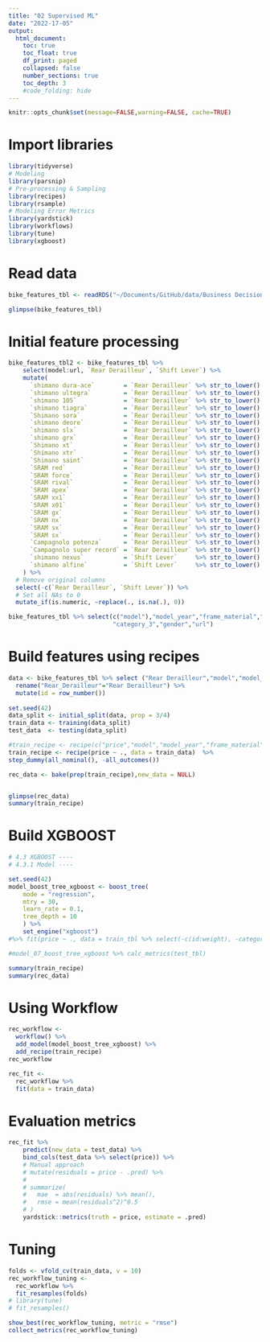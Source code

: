 ```yaml
---
title: "02 Supervised ML"
date: "2022-17-05"
output:
  html_document:
    toc: true
    toc_float: true
    df_print: paged
    collapsed: false
    number_sections: true
    toc_depth: 3
    #code_folding: hide
---
```


```r
knitr::opts_chunk$set(message=FALSE,warning=FALSE, cache=TRUE)
```

# Import libraries
```r
library(tidyverse)
# Modeling
library(parsnip)
# Pre-processing & Sampling
library(recipes)
library(rsample)
# Modeling Error Metrics
library(yardstick)
library(workflows)
library(tune)
library(xgboost)

```

# Read data
```r
bike_features_tbl <- readRDS("~/Documents/GitHub/data/Business Decisions with Machine Learning/bike_features_tbl.rds") %>% select(-c("Brake Rotor"))
```

```r
glimpse(bike_features_tbl)
```

# Initial feature processing
```r
bike_features_tbl2 <- bike_features_tbl %>% 
    select(model:url, `Rear Derailleur`, `Shift Lever`) %>% 
    mutate(
      `shimano dura-ace`        = `Rear Derailleur` %>% str_to_lower() %>% str_detect("shimano dura-ace ") %>% as.numeric(),
      `shimano ultegra`         = `Rear Derailleur` %>% str_to_lower() %>% str_detect("shimano ultegra ") %>% as.numeric(),
      `shimano 105`             = `Rear Derailleur` %>% str_to_lower() %>% str_detect("shimano 105 ") %>% as.numeric(),
      `shimano tiagra`          = `Rear Derailleur` %>% str_to_lower() %>% str_detect("shimano tiagra ") %>% as.numeric(),
      `Shimano sora`            = `Rear Derailleur` %>% str_to_lower() %>% str_detect("shimano sora") %>% as.numeric(),
      `shimano deore`           = `Rear Derailleur` %>% str_to_lower() %>% str_detect("shimano deore(?! xt)") %>% as.numeric(),
      `shimano slx`             = `Rear Derailleur` %>% str_to_lower() %>% str_detect("shimano slx") %>% as.numeric(),
      `shimano grx`             = `Rear Derailleur` %>% str_to_lower() %>% str_detect("shimano grx") %>% as.numeric(),
      `Shimano xt`              = `Rear Derailleur` %>% str_to_lower() %>% str_detect("shimano deore xt |shimano xt ") %>% as.numeric(),
      `Shimano xtr`             = `Rear Derailleur` %>% str_to_lower() %>% str_detect("shimano xtr") %>% as.numeric(),
      `Shimano saint`           = `Rear Derailleur` %>% str_to_lower() %>% str_detect("shimano saint") %>% as.numeric(),
      `SRAM red`                = `Rear Derailleur` %>% str_to_lower() %>% str_detect("sram red") %>% as.numeric(),
      `SRAM force`              = `Rear Derailleur` %>% str_to_lower() %>% str_detect("sram force") %>% as.numeric(),
      `SRAM rival`              = `Rear Derailleur` %>% str_to_lower() %>% str_detect("sram rival") %>% as.numeric(),
      `SRAM apex`               = `Rear Derailleur` %>% str_to_lower() %>% str_detect("sram apex") %>% as.numeric(),
      `SRAM xx1`                = `Rear Derailleur` %>% str_to_lower() %>% str_detect("sram xx1") %>% as.numeric(),
      `SRAM x01`                = `Rear Derailleur` %>% str_to_lower() %>% str_detect("sram x01|sram xo1") %>% as.numeric(),
      `SRAM gx`                 = `Rear Derailleur` %>% str_to_lower() %>% str_detect("sram gx") %>% as.numeric(),
      `SRAM nx`                 = `Rear Derailleur` %>% str_to_lower() %>% str_detect("sram nx") %>% as.numeric(),
      `SRAM sx`                 = `Rear Derailleur` %>% str_to_lower() %>% str_detect("sram sx") %>% as.numeric(),
      `SRAM sx`                 = `Rear Derailleur` %>% str_to_lower() %>% str_detect("sram sx") %>% as.numeric(),
      `Campagnolo potenza`      = `Rear Derailleur` %>% str_to_lower() %>% str_detect("campagnolo potenza") %>% as.numeric(),
      `Campagnolo super record` = `Rear Derailleur` %>% str_to_lower() %>% str_detect("campagnolo super record") %>% as.numeric(),
      `shimano nexus`           = `Shift Lever`     %>% str_to_lower() %>% str_detect("shimano nexus") %>% as.numeric(),
      `shimano alfine`          = `Shift Lever`     %>% str_to_lower() %>% str_detect("shimano alfine") %>% as.numeric()
    ) %>% 
  # Remove original columns  
  select(-c(`Rear Derailleur`, `Shift Lever`)) %>% 
  # Set all NAs to 0
  mutate_if(is.numeric, ~replace(., is.na(.), 0))
```

```r
bike_features_tbl %>% select(c("model"),"model_year","frame_material","weight","price","category_1","category_2",
                             "category_3","gender","url")
```


# Build features using recipes

```r
data <- bike_features_tbl %>% select ("Rear Derailleur","model","model_year","frame_material","weight","price","category_1","category_2","category_3","gender") %>% 
  rename("Rear_Derailleur"="Rear Derailleur") %>%
  mutate(id = row_number())
  
set.seed(42)
data_split <- initial_split(data, prop = 3/4)
train_data <- training(data_split)
test_data  <- testing(data_split)

#train_recipe <- recipe(c("price","model","model_year","frame_material","weight","price","category_1","category_2","category_3","gender") ~ ., data = train_data)  %>%
train_recipe <- recipe(price ~ ., data = train_data)  %>%
step_dummy(all_nominal(), -all_outcomes())

```

```r
rec_data <- bake(prep(train_recipe),new_data = NULL) 


glimpse(rec_data)
summary(train_recipe)
```

# Build XGBOOST
```r
# 4.3 XGBOOST ----
# 4.3.1 Model ----

set.seed(42)
model_boost_tree_xgboost <- boost_tree(
    mode = "regression",
    mtry = 30,
    learn_rate = 0.1,
    tree_depth = 10
    ) %>%
    set_engine("xgboost") 
#%>% fit(price ~ ., data = train_tbl %>% select(-c(id:weight), -category_1, -c(category_3:gender)))

#model_07_boost_tree_xgboost %>% calc_metrics(test_tbl)
```

```r
summary(train_recipe)
summary(rec_data)
```

# Using Workflow
```r
rec_workflow <- 
  workflow() %>% 
  add_model(model_boost_tree_xgboost) %>% 
  add_recipe(train_recipe)
rec_workflow
```

```r
rec_fit <- 
  rec_workflow %>% 
  fit(data = train_data)
```

# Evaluation metrics
```r
rec_fit %>%
    predict(new_data = test_data) %>%
    bind_cols(test_data %>% select(price)) %>%
    # Manual approach
    # mutate(residuals = price - .pred) %>% 
    # 
    # summarize(
    #   mae  = abs(residuals) %>% mean(),
    #   rmse = mean(residuals^2)^0.5
    # )
    yardstick::metrics(truth = price, estimate = .pred)
```

# Tuning
```r
folds <- vfold_cv(train_data, v = 10)
rec_workflow_tuning <-
  rec_workflow %>%
  fit_resamples(folds)
# library(tune)
# fit_resamples()
```

```r
show_best(rec_workflow_tuning, metric = "rmse")
collect_metrics(rec_workflow_tuning)
```